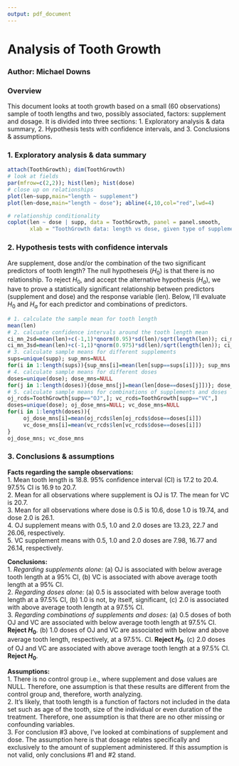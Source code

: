```yaml
---
output: pdf_document
---
```

Analysis of Tooth Growth
========================================================
### Author: Michael Downs


### Overview
This document looks at tooth growth based on a small (60 observations) sample of tooth lengths and two, possibly associated, factors: supplement and dosage. It is divided into three sections:
1. Exploratory analysis & data summary,
2. Hypothesis tests with confidence intervals, and
3. Conclusions & assumptions.

### 1. Exploratory analysis & data summary
```r
attach(ToothGrowth); dim(ToothGrowth)
# look at fields
par(mfrow=c(2,2)); hist(len); hist(dose)
# close up on relationships
plot(len~supp,main="length ~ supplement")
plot(len~dose,main="length ~ dose"); abline(4,10,col="red",lwd=4)
```

```r
# relationship conditionality
coplot(len ~ dose | supp, data = ToothGrowth, panel = panel.smooth,
       xlab = "ToothGrowth data: length vs dose, given type of supplement")
```

### 2. Hypothesis tests with confidence intervals

Are supplement, dose and/or the combination of the two significant predictors of tooth length? The null hypotheseis ($H_0$) is that there is no relationship. To reject $H_0$, and accept the alternative hypothesis ($H_a$), we have to prove a statistically significant relationship between predictors (supplement and dose) and the response variable (len). Below, I'll evaluate $H_0$ and $H_a$ for each predictor and combinations of predictors.
```r
# 1. calculate the sample mean for tooth length
mean(len)
# 2. calcuate confidence intervals around the tooth length mean
ci_mn_2sd=mean(len)+c(-1,1)*qnorm(0.95)*sd(len)/sqrt(length(len)); ci_mn_2sd
ci_mn_3sd=mean(len)+c(-1,1)*qnorm(0.975)*sd(len)/sqrt(length(len)); ci_mn_3sd
# 3. calculate sample means for different supplements
sups=unique(supp); sup_mns=NULL
for(i in 1:length(sups)){sup_mns[i]=mean(len[supp==sups[i]])}; sup_mns
# 4. calculate sample means for different doses 
doses=unique(dose); dose_mns=NULL
for(j in 1:length(doses)){dose_mns[j]=mean(len[dose==doses[j]])}; dose_mns
# 5. calculate sample means for combinations of supplements and doses
oj_rcds=ToothGrowth[supp=="OJ",]; vc_rcds=ToothGrowth[supp=="VC",]
doses=unique(dose); oj_dose_mns=NULL; vc_dose_mns=NULL
for(i in 1:length(doses)){
     oj_dose_mns[i]=mean(oj_rcds$len[oj_rcds$dose==doses[i]])
     vc_dose_mns[i]=mean(vc_rcds$len[vc_rcds$dose==doses[i]])
}
oj_dose_mns; vc_dose_mns
```

### 3. Conclusions & assumptions
**Facts regarding the sample observations:**  
1.   Mean tooth length is 18.8. 95% confidence interval (CI) is 17.2 to 20.4. 97.5% CI is 16.9 to 20.7.  
2.   Mean for all observations where supplement is OJ is 17. The mean for VC is 20.7.  
3.   Mean for all observations where dose is 0.5 is 10.6, dose 1.0 is 19.74, and dose 2.0 is 26.1.  
4.   OJ supplement means with 0.5, 1.0 and 2.0 doses are 13.23, 22.7 and 26.06, respectively.  
5.   VC supplement means with 0.5, 1.0 and 2.0 doses are 7.98, 16.77 and 26.14, respectively.  

**Conclusions:**  
1. *Regarding supplements alone:* (a) OJ is associated with below average tooth length at a 95% CI, (b) VC is associated with above average tooth length at a 95% CI.  
2. *Regarding doses alone:* (a) 0.5 is associated with below average tooth length at a 97.5% CI, (b) 1.0 is not, by itself, significant, (c) 2.0 is associated with above average tooth length at a 97.5% CI.  
3. *Regarding combinations of supplements and doses:* (a) 0.5 doses of both OJ and VC are associated with below average tooth length at 97.5% CI. **Reject $H_0$**. (b) 1.0 doses of OJ and VC are associated with below and above average tooth length, respectively, at a 97.5%. CI. **Reject $H_0$**. (c) 2.0 doses of OJ and VC are associated with above average tooth length at a 97.5% CI. **Reject $H_0$**.  

**Assumptions:**  
1. There is no control group i.e., where supplement and dose values are NULL. Therefore, one assumption is that these results are different from the control group and, therefore, worth analyzing.   
2. It's likely, that tooth length is a function of factors not included in the data set such as age of the tooth, size of the individual or even duration of the treatment. Therefore, one assumption is that there are no other missing or confounding variables.  
3. For conclusion #3 above, I've looked at combinations of supplement and dose. The assumption here is that dosage relates specifically and exclusively to the amount of supplement administered. If this assumption is not valid, only conclusions #1 and #2 stand.  
